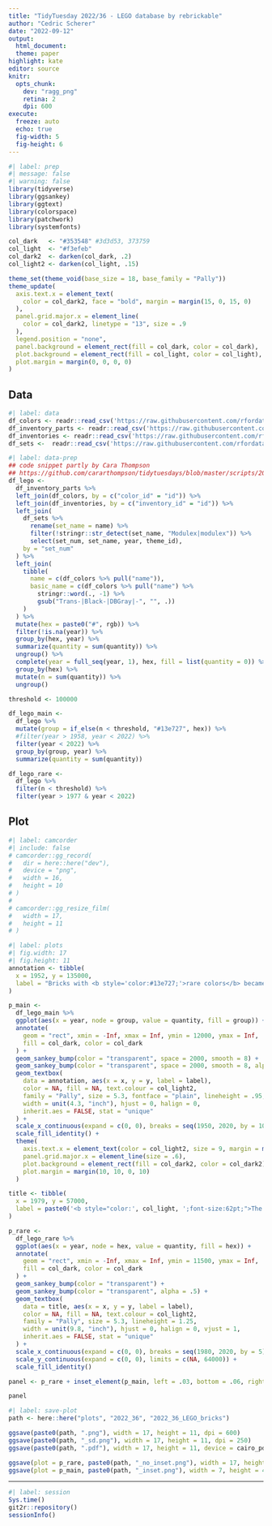```yaml
---
title: "TidyTuesday 2022/36 - LEGO database by rebrickable"
author: "Cedric Scherer"
date: "2022-09-12"
output:
  html_document:
  theme: paper
highlight: kate
editor: source
knitr:
  opts_chunk:
    dev: "ragg_png"
    retina: 2
    dpi: 600
execute:
  freeze: auto
  echo: true
  fig-width: 5
  fig-height: 6
---
```


```r
#| label: prep
#| message: false
#| warning: false
library(tidyverse)
library(ggsankey)
library(ggtext)
library(colorspace)
library(patchwork)
library(systemfonts)

col_dark   <- "#353548" #3d3d53, 373759
col_light  <- "#f3efeb"
col_dark2  <- darken(col_dark, .2)
col_light2 <- darken(col_light, .15)

theme_set(theme_void(base_size = 18, base_family = "Pally"))
theme_update(
  axis.text.x = element_text(
    color = col_dark2, face = "bold", margin = margin(15, 0, 15, 0)
  ),
  panel.grid.major.x = element_line(
    color = col_dark2, linetype = "13", size = .9
  ),
  legend.position = "none",
  panel.background = element_rect(fill = col_dark, color = col_dark),
  plot.background = element_rect(fill = col_light, color = col_light),
  plot.margin = margin(0, 0, 0, 0)
)
```

## Data

```r
#| label: data
df_colors <- readr::read_csv('https://raw.githubusercontent.com/rfordatascience/tidytuesday/master/data/2022/2022-09-06/colors.csv.gz')
df_inventory_parts <- readr::read_csv('https://raw.githubusercontent.com/rfordatascience/tidytuesday/master/data/2022/2022-09-06/inventory_parts.csv.gz')
df_inventories <- readr::read_csv('https://raw.githubusercontent.com/rfordatascience/tidytuesday/master/data/2022/2022-09-06/inventories.csv.gz')
df_sets <-  readr::read_csv('https://raw.githubusercontent.com/rfordatascience/tidytuesday/master/data/2022/2022-09-06/sets.csv.gz')
```

```r
#| label: data-prep
## code snippet partly by Cara Thompson
## https://github.com/cararthompson/tidytuesdays/blob/master/scripts/202209_lego.R
df_lego <- 
  df_inventory_parts %>% 
  left_join(df_colors, by = c("color_id" = "id")) %>%
  left_join(df_inventories, by = c("inventory_id" = "id")) %>%
  left_join(
    df_sets %>% 
      rename(set_name = name) %>%
      filter(!stringr::str_detect(set_name, "Modulex|modulex")) %>% 
      select(set_num, set_name, year, theme_id), 
    by = "set_num"
  ) %>%
  left_join(
    tibble(
      name = c(df_colors %>% pull("name")),
      basic_name = c(df_colors %>% pull("name") %>% 
        stringr::word(., -1) %>% 
        gsub("Trans-|Black-|DBGray|-", "", .))
    )
  ) %>%
  mutate(hex = paste0("#", rgb)) %>%
  filter(!is.na(year)) %>% 
  group_by(hex, year) %>% 
  summarize(quantity = sum(quantity)) %>% 
  ungroup() %>% 
  complete(year = full_seq(year, 1), hex, fill = list(quantity = 0)) %>% 
  group_by(hex) %>% 
  mutate(n = sum(quantity)) %>% 
  ungroup()

threshold <- 100000

df_lego_main <- 
  df_lego %>%
  mutate(group = if_else(n < threshold, "#13e727", hex)) %>% 
  #filter(year > 1958, year < 2022) %>%
  filter(year < 2022) %>% 
  group_by(group, year) %>% 
  summarize(quantity = sum(quantity))

df_lego_rare <- 
  df_lego %>%
  filter(n < threshold) %>% 
  filter(year > 1977 & year < 2022)
```


## Plot

```r
#| label: camcorder
#| include: false
# camcorder::gg_record(
#   dir = here::here("dev"),
#   device = "png",
#   width = 16,
#   height = 10
# )
# 
# camcorder::gg_resize_film(
#   width = 17,
#   height = 11
# )
```

```r
#| label: plots
#| fig.width: 17
#| fig.height: 11
annotation <- tibble(
  x = 1952, y = 135000, 
  label = "Bricks with <b style='color:#13e727;'>rare colors</b> became much more common over the last two decades."
)

p_main <-
  df_lego_main %>% 
  ggplot(aes(x = year, node = group, value = quantity, fill = group)) +
  annotate(
    geom = "rect", xmin = -Inf, xmax = Inf, ymin = 12000, ymax = Inf,
    fill = col_dark, color = col_dark
  ) +
  geom_sankey_bump(color = "transparent", space = 2000, smooth = 8) +
  geom_sankey_bump(color = "transparent", space = 2000, smooth = 8, alpha = .5) +
  geom_textbox(
    data = annotation, aes(x = x, y = y, label = label), 
    color = NA, fill = NA, text.colour = col_light2,
    family = "Pally", size = 5.3, fontface = "plain", lineheight = .95,
    width = unit(4.3, "inch"), hjust = 0, halign = 0, 
    inherit.aes = FALSE, stat = "unique"
  ) +
  scale_x_continuous(expand = c(0, 0), breaks = seq(1950, 2020, by = 10)) +
  scale_fill_identity() + 
  theme(
    axis.text.x = element_text(color = col_light2, size = 9, margin = margin(8, 0, 8, 0)),
    panel.grid.major.x = element_line(size = .6),
    plot.background = element_rect(fill = col_dark2, color = col_dark2),
    plot.margin = margin(10, 10, 0, 10)
  )

title <- tibble(
  x = 1979, y = 57000, 
  label = paste0('<b style="color:', col_light, ';font-size:62pt;">The LEGO Color Explosion</b><br><br>While in the early days LEGO bricks were limited to a few main colors, the variety of unique colors increased remarkably over the last two decades as the company started releasing a larger number of sets and themes.<br>The main visualization shows the number of parts with "rare colors" across all LEGO sets over time, ranked by the share of parts featured in all newly released sets. The inset plot shows the share of these rare colors in comparison to the most common main colors.<br><br><b style="font-size:11pt;">Graphic: Cédric Scherer • Data: rebrickable</b>')
)

p_rare <- 
  df_lego_rare %>% 
  ggplot(aes(x = year, node = hex, value = quantity, fill = hex)) +
  annotate(
    geom = "rect", xmin = -Inf, xmax = Inf, ymin = 11500, ymax = Inf,
    fill = col_dark, color = col_dark
  ) +
  geom_sankey_bump(color = "transparent") +
  geom_sankey_bump(color = "transparent", alpha = .5) +
  geom_textbox(
    data = title, aes(x = x, y = y, label = label), 
    color = NA, fill = NA, text.colour = col_light2,
    family = "Pally", size = 5.3, lineheight = 1.25,
    width = unit(9.8, "inch"), hjust = 0, halign = 0, vjust = 1, 
    inherit.aes = FALSE, stat = "unique"
  ) +
  scale_x_continuous(expand = c(0, 0), breaks = seq(1980, 2020, by = 5)) +
  scale_y_continuous(expand = c(0, 0), limits = c(NA, 64000)) +
  scale_fill_identity()

panel <- p_rare + inset_element(p_main, left = .03, bottom = .06, right = .41, top = .41)

panel
```

```r
#| label: save-plot
path <- here::here("plots", "2022_36", "2022_36_LEGO_bricks")

ggsave(paste0(path, ".png"), width = 17, height = 11, dpi = 600)
ggsave(paste0(path, "_sd.png"), width = 17, height = 11, dpi = 250)
ggsave(paste0(path, ".pdf"), width = 17, height = 11, device = cairo_pdf)

ggsave(plot = p_rare, paste0(path, "_no_inset.png"), width = 17, height = 11, dpi = 250)
ggsave(plot = p_main, paste0(path, "_inset.png"), width = 7, height = 4.5, dpi = 250)
```

---

```r
#| label: session
Sys.time()
git2r::repository()
sessionInfo()
```
